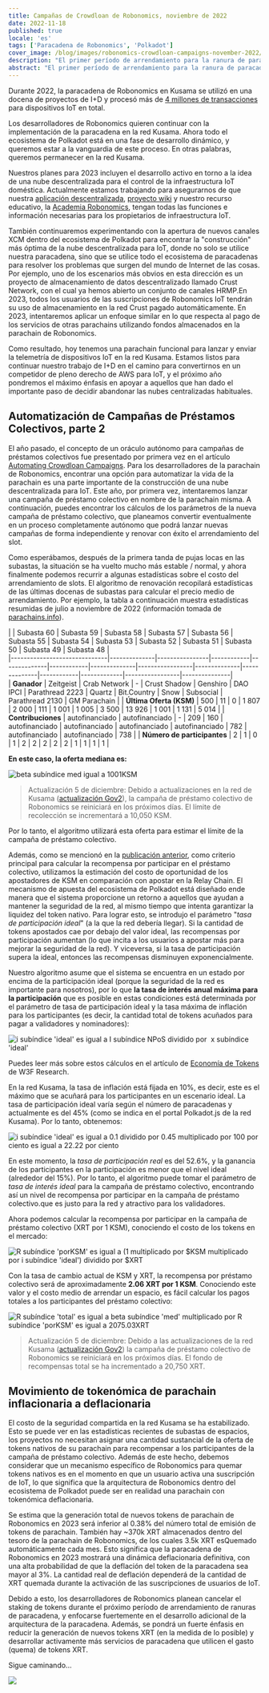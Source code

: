 ```yaml
---
title: Campañas de Crowdloan de Robonomics, noviembre de 2022
date: 2022-11-18
published: true
locale: 'es'
tags: ['Paracadena de Robonomics', 'Polkadot']
cover_image: /blog/images/robonomics-crowdloan-campaigns-november-2022/cover.jpg
description: "El primer período de arrendamiento para la ranura de paracadena de Robonomics en la red Kusama está llegando a su fin. Al ganar la subasta #20, obtuvimos la oportunidad de lanzar, configurar y probar los primeros proyectos basados en Robonomics dentro del ecosistema de Polkadot."
abstract: "El primer período de arrendamiento para la ranura de paracadena de Robonomics en la red Kusama está llegando a su fin. Al ganar la subasta #20, obtuvimos la oportunidad de lanzar, configurar y probar los primeros proyectos basados en Robonomics dentro del ecosistema de Polkadot."
---
```


Durante 2022, la paracadena de Robonomics en Kusama se utilizó en una docena de proyectos de I+D y procesó más de [4 millones de transacciones](https://robonomics.subscan.io/) para dispositivos IoT en total.

Los desarrolladores de Robonomics quieren continuar con la implementación de la paracadena en la red Kusama. Ahora todo el ecosistema de Polkadot está en una fase de desarrollo dinámico, y queremos estar a la vanguardia de este proceso. En otras palabras, queremos permanecer en la red Kusama.

Nuestros planes para 2023 incluyen el desarrollo activo en torno a la idea de una nube descentralizada para el control de la infraestructura IoT doméstica. Actualmente estamos trabajando para asegurarnos de que nuestra [aplicación descentralizada](https://robonomics.app/), [proyecto wiki](https://wiki.robonomics.network/) y nuestro recurso educativo, la [Academia Robonomics](http://robonomics.academy/), tengan todas las funciones e información necesarias para los propietarios de infraestructura IoT.

También continuaremos experimentando con la apertura de nuevos canales XCM dentro del ecosistema de Polkadot para encontrar la "construcción" más óptima de la nube descentralizada para IoT, donde no solo se utilice nuestra paracadena, sino que se utilice todo el ecosistema de paracadenas para resolver los problemas que surgen del mundo de Internet de las cosas. Por ejemplo, uno de los escenarios más obvios en esta dirección es un proyecto de almacenamiento de datos descentralizado llamado Crust Network, con el cual ya hemos abierto un conjunto de canales HRMP.En 2023, todos los usuarios de las suscripciones de Robonomics IoT tendrán su uso de almacenamiento en la red Crust pagado automáticamente. En 2023, intentaremos aplicar un enfoque similar en lo que respecta al pago de los servicios de otras parachains utilizando fondos almacenados en la parachain de Robonomics.

Como resultado, hoy tenemos una parachain funcional para lanzar y enviar la telemetría de dispositivos IoT en la red Kusama. Estamos listos para continuar nuestro trabajo de I+D en el camino para convertirnos en un competidor de pleno derecho de AWS para IoT, y el próximo año pondremos el máximo énfasis en apoyar a aquellos que han dado el importante paso de decidir abandonar las nubes centralizadas habituales.


## Automatización de Campañas de Préstamos Colectivos, parte 2

El año pasado, el concepto de un oráculo autónomo para campañas de préstamos colectivos fue presentado por primera vez en el artículo [Automating Crowdloan Campaigns](https://robonomics.network/blog/automating-kusama-crowdloan-campaigns/). Para los desarrolladores de la parachain de Robonomics, encontrar una opción para automatizar la vida de la parachain es una parte importante de la construcción de una nube descentralizada para IoT. Este año, por primera vez, intentaremos lanzar una campaña de préstamo colectivo en nombre de la parachain misma. A continuación, puedes encontrar los cálculos de los parámetros de la nueva campaña de préstamo colectivo, que planeamos convertir eventualmente en un proceso completamente autónomo que podrá lanzar nuevas campañas de forma independiente y renovar con éxito el arrendamiento del slot.

Como esperábamos, después de la primera tanda de pujas locas en las subastas, la situación se ha vuelto mucho más estable / normal, y ahora finalmente podemos recurrir a algunas estadísticas sobre el costo del arrendamiento de slots. El algoritmo de renovación recopilará estadísticas de las últimas docenas de subastas para calcular el precio medio de arrendamiento. Por ejemplo, la tabla a continuación muestra estadísticas resumidas de julio a noviembre de 2022 (información tomada de [parachains.info](https://parachains.info/auctions/)).

<div class="big-table">

  |                              | Subasta 60   | Subasta 59     | Subasta 58 | Subasta 57   | Subasta 56 | Subasta 55   | Subasta 54      | Subasta 53   | Subasta 52   | Subasta 51 | Subasta 50  | Subasta 49      | Subasta 48    |                                            
    |------------------------------|--------------|----------------|------------|--------------|------------|--------------|-----------------|--------------|--------------|------------|-------------|-----------------|---------------|  
  | **Ganador**                  | Zeitgeist    | Crab Network   | -          | Crust Shadow | Genshiro   | DAO IPCI     | Parathread 2223 | Quartz       | Bit.Country  | Snow       | Subsocial   | Parathread 2130 | GM Parachain  |
  | **Última Oferta (KSM)**      | 500          | 11             | 0          | 1 807        | 2 000      | 111          | 1 001           | 1 005        | 3 500        | 13 926     | 1 001       | 1 131           | 5 014         |
  | **Contribuciones**           | autofinanciado | autofinanciado | -       | 209          | 160        | autofinanciado | autofinanciado  | autofinanciado | autofinanciado | 782        | autofinanciado | autofinanciado  | 738           |
  | **Número de participantes**  | 2            | 1              | 0          | 1            | 2          | 2            | 2               | 2            | 2            | 1          | 1           | 1               | 1             |

</div>

<TextCard alignContent="center" back="transparent">

**En este caso, la oferta mediana es:**

![beta subíndice med igual a 1001KSM](/blog/images/robonomics-crowdloan-campaigns-november-2022/formula-1.svg)

</TextCard>

> Actualización 5 de diciembre: Debido a actualizaciones en la red de Kusama ([actualización Gov2](https://twitter.com/nachortti/status/1588203599129190403)), la campaña de préstamo colectivo de Robonomics se reiniciará en los próximos días. El límite de recolección se incrementará a 10,050 KSM.

Por lo tanto, el algoritmo utilizará esta oferta para estimar el límite de la campaña de préstamo colectivo.

Además, como se mencionó en la [publicación anterior](https://robonomics.network/blog/automating-kusama-crowdloan-campaigns/), como criterio principal para calcular la recompensa por participar en el préstamo colectivo, utilizamos la estimación del costo de oportunidad de los apostadores de KSM en comparación con apostar en la Relay Chain. El mecanismo de apuesta del ecosistema de Polkadot está diseñado ende manera que el sistema proporcione un retorno a aquellos que ayudan a mantener la seguridad de la red, al mismo tiempo que intenta garantizar la liquidez del token nativo. Para lograr esto, se introdujo el parámetro "*tasa de participación ideal*" (a la que la red debería llegar). Si la cantidad de tokens apostados cae por debajo del valor ideal, las recompensas por participación aumentan (lo que incita a los usuarios a apostar más para mejorar la seguridad de la red). Y viceversa, si la tasa de participación supera la ideal, entonces las recompensas disminuyen exponencialmente.

Nuestro algoritmo asume que el sistema se encuentra en un estado por encima de la participación ideal (porque la seguridad de la red es importante para nosotros), por lo que **la tasa de interés anual máxima para la participación** que es posible en estas condiciones está determinada por el parámetro de tasa de participación ideal y la tasa máxima de inflación para los participantes (es decir, la cantidad total de tokens acuñados para pagar a validadores y nominadores):

<TextCard alignContent="center" back="transparent">

![i subíndice 'ideal' ​es igual a I subíndice NPoS dividido por ​ x subíndice 'ideal'](/blog/images/robonomics-crowdloan-campaigns-november-2022/formula-2.svg)

</TextCard>

Puedes leer más sobre estos cálculos en el artículo de [Economía de Tokens](https://research.web3.foundation/en/latest/polkadot/overview/2-token-economics.html) de W3F Research.

En la red Kusama, la tasa de inflación está fijada en 10%, es decir, este es el máximo que se acuñará para los participantes en un escenario ideal. La tasa de participación ideal varía según el número de paracadenas y actualmente es del 45% (como se indica en el portal Polkadot.js de la red Kusama). Por lo tanto, obtenemos:

<TextCard alignContent="center" back="transparent">

![i subíndice 'ideal' es igual a 0.1 dividido por 0.45 multiplicado por 100 por ciento  es igual a 22.22 por ciento](/blog/images/robonomics-crowdloan-campaigns-november-2022/formula-3.svg)

</TextCard>

En este momento, la *tasa de participación real* es del 52.6%, y la ganancia de los participantes en la participación es menor que el nivel ideal (alrededor del 15%). Por lo tanto, el algoritmo puede tomar el parámetro de *tasa de interés ideal* para la campaña de préstamo colectivo, encontrando así un nivel de recompensa por participar en la campaña de préstamo colectivo.que es justo para la red y atractivo para los validadores.

Ahora podemos calcular la recompensa por participar en la campaña de préstamo colectivo (XRT por 1 KSM), conociendo el costo de los tokens en el mercado:

<TextCard alignContent="center" back="transparent">

![R subíndice 'porKSM' es igual a (1 multiplicado por $KSM multiplicado por i subíndice 'ideal') dividido por $XRT](/blog/images/robonomics-crowdloan-campaigns-november-2022/formula-4.svg)

</TextCard>

Con la tasa de cambio actual de KSM y XRT, la recompensa por préstamo colectivo será de aproximadamente **2.06 XRT por 1 KSM**. Conociendo este valor y el costo medio de arrendar un espacio, es fácil calcular los pagos totales a los participantes del préstamo colectivo:

<TextCard alignContent="center" back="transparent">

![R subíndice 'total' es igual a beta subíndice 'med' multiplicado por R subíndice 'porKSM' es igual a 2075.03XRT](/blog/images/robonomics-crowdloan-campaigns-november-2022/formula-5.svg)

</TextCard>

> Actualización 5 de diciembre: Debido a las actualizaciones de la red Kusama ([actualización Gov2](https://twitter.com/nachortti/status/1588203599129190403)) la campaña de préstamo colectivo de Robonomics se reiniciará en los próximos días. El fondo de recompensas total se ha incrementado a 20,750 XRT.

## Movimiento de tokenómica de parachain inflacionaria a deflacionaria

El costo de la seguridad compartida en la red Kusama se ha estabilizado. Esto se puede ver en las estadísticas recientes de subastas de espacios, los proyectos no necesitan asignar una cantidad sustancial de la oferta de tokens nativos de su parachain para recompensar a los participantes de la campaña de préstamo colectivo. Además de este hecho, debemos considerar que un mecanismo específico de Robonomics para quemar tokens nativos es en el momento en que un usuario activa una suscripción de IoT, lo que significa que la arquitectura de Robonomics dentro del ecosistema de Polkadot puede ser en realidad una parachain con tokenómica deflacionaria.

Se estima que la generación total de nuevos tokens de parachain de Robonomics en 2023 será inferior al 0.38% del número total de emisión de tokens de parachain. También hay ~370k XRT almacenados dentro del tesoro de la parachain de Robonomics, de los cuales 3.5k XRT esQuemado automáticamente cada mes. Esto significa que la paracadena de Robonomics en 2023 mostrará una dinámica deflacionaria definitiva, con una alta probabilidad de que la deflación del token de la paracadena sea mayor al 3%. La cantidad real de deflación dependerá de la cantidad de XRT quemada durante la activación de las suscripciones de usuarios de IoT.

Debido a esto, los desarrolladores de Robonomics planean cancelar el staking de tokens durante el próximo período de arrendamiento de ranuras de paracadena, y enfocarse fuertemente en el desarrollo adicional de la arquitectura de la paracadena. Además, se pondrá un fuerte énfasis en reducir la generación de nuevos tokens XRT (en la medida de lo posible) y desarrollar activamente más servicios de paracadena que utilicen el gasto (quema) de tokens XRT.

Sigue caminando...

![](/blog/images/robonomics-crowdloan-campaigns-november-2022/keep-walking.jpg)